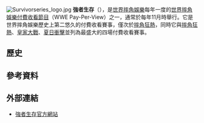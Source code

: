 [[File:Survivorseries_logo.jpg|thumb]]
'''強者生存'''（{{lang-en|'''Survivor Series'''}}），是[[世界摔角娛樂|世界摔角娛樂]]每年一度的[[世界摔角娛樂付費收看節目|世界摔角娛樂付費收看節目]]（WWE Pay-Per-View）之一，通常於每年11月時舉行。它是世界摔角娛樂歷史上第二悠久的付費收看賽事，僅次於[[摔角狂熱|摔角狂熱]]，同時它與[[摔角狂熱|摔角狂熱]]、[[皇家大戰|皇家大戰]]、[[夏日衝擊|夏日衝擊]]並列為最盛大的四場付費收看賽事。

== 歷史 ==

== 參考資料 ==
<div class="references-small">
<references />
</div>

== 外部連結 ==
* [http://www.wwe.com/shows/survivorseries 強者生存官方網站] {{Wayback|url=http://www.wwe.com/shows/survivorseries |date=20170119094435 }}

{{WWE PPV|強者生存}}
{{Sports-stub}}